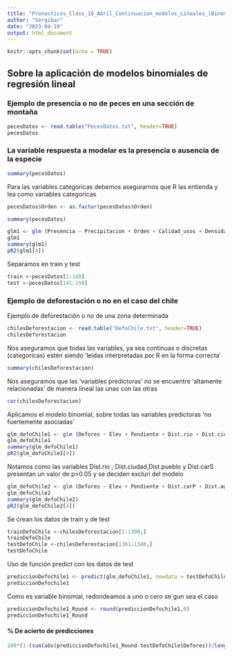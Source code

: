 ```yaml
---
title: "Pronosticos_Class_18_Abril_Continuacion_modelos_Lineales_(Binomiales)"
author: "Sergibar"
date: "2023-04-19"
output: html_document
---
```


```r
knitr::opts_chunk$set(echo = TRUE)
```

## Sobre la aplicación de modelos binomiales  de regresión lineal 


### Ejemplo de presencia o no de peces en una sección de montaña 
```r
pecesDatos <- read.table("PecesDatos.txt", header=TRUE)
pecesDatos
```

### La variable respuesta a modelar es la presencia o ausencia de la especie

```r
summary(pecesDatos)
```


Para las variables categoricas debemos asegurarnos que R las entienda y lea como variables categoricas
```r
pecesDatos$Orden <- as.factor(pecesDatos$Orden)
```



```r
summary(pecesDatos)
```



```r
glm1 <- glm (Presencia ~ Precipitacion + Orden + Calidad_usos + Densidad_arroyos + Rios_montana + Sup.Tramo, data= pecesDatos, family=binomial(link=logit))
glm1
summary(glm1)
pR2(glm1[4])
```



Separamos en train y test 

```r
train <-pecesDatos[1:140]
test <-pecesDatos[141:150]
```




### Ejemplo de deforestación o no en el caso del chile 

Ejemplo de deforestación o no de una zona determinada 

```r
chilesDeforestacion <- read.table("DefoChile.txt", header=TRUE)
chilesDeforestacion
```

Nos aseguramos que todas las variables, ya sea continuas o discretas (categoricas) estén siendo 'leidas interpretadas por R en la forma correcta '
```r
summary(chilesDeforestacion)
```

Nos aseguramos que las 'variables predictoras' no se encuentre 'altamente relacionadas' de manera lineal las unas con las otras 
```r
cor(chilesDeforestacion)
```


Aplicamos el modelo binomial, sobre todas las variables predictoras 'no fuertemente asociadas ' 
```r
glm_defoChile1 <- glm (Defores ~ Elev + Pendiente + Dist.rio + Dist.ciudad + Dist.pueblo + Dist.carP + Dist.carS + Dist.agri + Insolac, data= chilesDeforestacion, family=binomial(link=logit))
glm_defoChile1
summary(glm_defoChile1)
pR2(glm_defoChile1[4])
```

Notamos como las variables Dist.rio , Dist.ciudad,Dist.pueblo y Dist.carS presentan un valor de p>0.05 y se deciden excluri del modelo 

```r
glm_defoChile2 <- glm (Defores ~ Elev + Pendiente + Dist.carP + Dist.agri + Insolac, data= chilesDeforestacion, family=binomial(link=logit))
glm_defoChile2
summary(glm_defoChile2)
pR2(glm_defoChile2[4])
```


Se crean los datos de train y de test
```r
trainDefoChile <-chilesDeforestacion[1:1300,]
trainDefoChile
testDefoChile <-chilesDeforestacion[1301:1348,]
testDefoChile
```


Uso de función predict con los datos de test 

```r
prediccionDefochile1 <- predict(glm_defoChile1, newdata = testDefoChile, type='response')
prediccionDefochile1
```


Como es variable binomial, redondeamos a uno o cero se´gun sea el caso 
```r
prediccionDefochile1_Round <- round(prediccionDefochile1,0)
prediccionDefochile1_Round
```

#### % De acierto de predicciones 
```r
100*(1-(sum(abs(prediccionDefochile1_Round-testDefoChile$Defores))/length(prediccionDefochile1_Round)))
```

